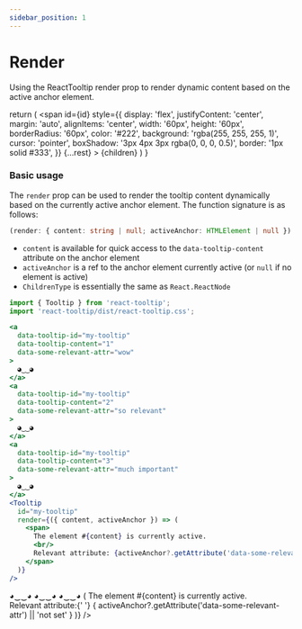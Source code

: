 ```yaml
---
sidebar_position: 1
---
```


# Render

Using the ReactTooltip render prop to render dynamic content based on the active anchor element.


  return (
    <span
      id={id}
      style={{
        display: 'flex',
        justifyContent: 'center',
        margin: 'auto',
        alignItems: 'center',
        width: '60px',
        height: '60px',
        borderRadius: '60px',
        color: '#222',
        background: 'rgba(255, 255, 255, 1)',
        cursor: 'pointer',
        boxShadow: '3px 4px 3px rgba(0, 0, 0, 0.5)',
        border: '1px solid #333',
      }}
      {...rest}
    >
      {children}
    </span>
  )
}

### Basic usage

The `render` prop can be used to render the tooltip content dynamically based on the currently active anchor element.
The function signature is as follows:

```ts
(render: { content: string | null; activeAnchor: HTMLElement | null }) => ChildrenType
```

- `content` is available for quick access to the `data-tooltip-content` attribute on the anchor element
- `activeAnchor` is a ref to the anchor element currently active (or `null` if no element is active)
- `ChildrenType` is essentially the same as `React.ReactNode`

```jsx
import { Tooltip } from 'react-tooltip';
import 'react-tooltip/dist/react-tooltip.css';

<a 
  data-tooltip-id="my-tooltip" 
  data-tooltip-content="1"
  data-some-relevant-attr="wow"
>
  ◕‿‿◕
</a>
<a 
  data-tooltip-id="my-tooltip" 
  data-tooltip-content="2"
  data-some-relevant-attr="so relevant"
>
  ◕‿‿◕
</a>
<a 
  data-tooltip-id="my-tooltip" 
  data-tooltip-content="3"
  data-some-relevant-attr="much important"
>
  ◕‿‿◕
</a>
<Tooltip
  id="my-tooltip"
  render={({ content, activeAnchor }) => (
    <span>
      The element #{content} is currently active.
      <br/>
      Relevant attribute: {activeAnchor?.getAttribute('data-some-relevant-attr') || 'not set'}
    </span>
  )}
/>
```

<div style={{ display: 'flex', gap: '5px', width: 'fit-content', margin: 'auto' }}>
  <TooltipAnchor
    data-tooltip-id="my-tooltip" 
    data-tooltip-content="1"
    data-some-relevant-attr="wow"
  >
    ◕‿‿◕
  </TooltipAnchor>
  <TooltipAnchor
    data-tooltip-id="my-tooltip" 
    data-tooltip-content="2"
    data-some-relevant-attr="so relevant"
  >
    ◕‿‿◕
  </TooltipAnchor>
  <TooltipAnchor
    data-tooltip-id="my-tooltip" 
    data-tooltip-content="3"
    data-some-relevant-attr="much important"
  >
    ◕‿‿◕
  </TooltipAnchor>
  <Tooltip
    id="my-tooltip"
    render={({ content, activeAnchor }) => (
      <span>
        The element #{content} is currently active.
        <br/>
        Relevant attribute:{' '}
        {
          activeAnchor?.getAttribute('data-some-relevant-attr') || 'not set'
        }
      </span>
    )}
  />
</div>
